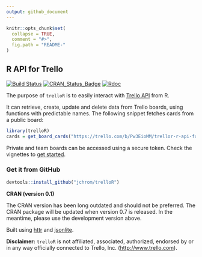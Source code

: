 ```yaml
---
output: github_document
---
```


<!-- README.md is generated from README.Rmd. Please edit that file -->

```r
knitr::opts_chunk$set(
  collapse = TRUE,
  comment = "#>",
  fig.path = "README-"
)
```

R API for Trello
----------------

[![Build Status](https://travis-ci.org/jchrom/trelloR.svg?branch=master)](https://travis-ci.org/jchrom/trelloR)
[![CRAN_Status_Badge](http://www.r-pkg.org/badges/version/trelloR)](https://cran.r-project.org/package=trelloR)
[![Rdoc](http://www.rdocumentation.org/badges/version/trelloR)](http://www.rdocumentation.org/packages/trelloR)

The purpose of `trelloR` is to easily interact with [Trello API](https://developers.trello.com/) from R.

It can retrieve, create, update and delete data from Trello boards, using functions with predictable names. The following snippet fetches cards from a public board:

```r
library(trelloR)
cards = get_board_cards("https://trello.com/b/Pw3EioMM/trellor-r-api-for-trello")
```

Private and team boards can be accessed using a secure token. Check the vignettes to [get started](https://jchrom.github.io/trelloR/articles/get-public-data.html).

### Get it from GitHub

```r
devtools::install_github("jchrom/trelloR")
```

__CRAN (version 0.1)__

The CRAN version has been long outdated and should not be preferred. The CRAN
package will be updated when version 0.7 is released. In the meantime, please
use the development version above.

Built using [httr](https://cran.r-project.org/package=httr) and [jsonlite](https://cran.r-project.org/package=jsonlite).

**Disclaimer:** `trelloR` is not affiliated, associated, authorized, endorsed by or in any way officially connected to Trello, Inc. (<http://www.trello.com>).
